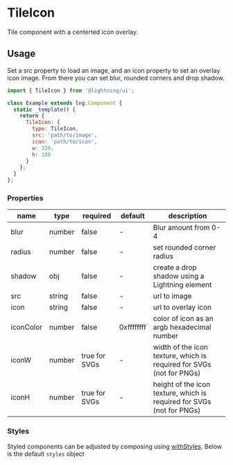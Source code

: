 
# TileIcon

Tile component with a centerted icon overlay.

## Usage

Set a src property to load an image, and an icon property to set an overlay icon image. From there you can set blur, rounded corners and drop shadow.

```js
import { TileIcon } from '@lightning/ui';

class Example extends lng.Component {
  static _template() {
    return {
      TileIcon: {
        type: TileIcon,
        src: 'path/to/image',
        icon: 'path/to/icon',
        w: 320,
        h: 180
      }
    };
  }
};
```

<Canvas>
  <Story id="elements-tileicon--basic" />
</Canvas>

### Properties

name|type|required|default|description
--|--|--|--|--
blur|number|false|-|Blur amount from 0-4
radius|number|false|-|set rounded corner radius
shadow|obj|false|-|create a drop shadow using a Lightning element
src|string|false|-|url to image
icon|string|false|-|url to overlay icon
iconColor|number|false|0xffffffff|color of icon as an argb hexadecimal number
iconW|number|true for SVGs|-|width of the icon texture, which is required for SVGs (not for PNGs)
iconH|number|true for SVGs|-|height of the icon texture, which is required for SVGs (not for PNGs)

### Styles

Styled components can be adjusted by composing using [withStyles](?path=/docs/mixins-withstyles--basic). Below is the default `styles` object

<Theme theme={TileIcon.styles} />
